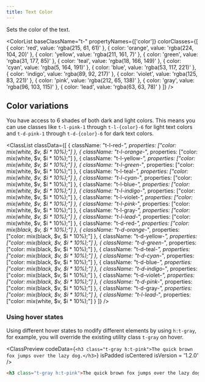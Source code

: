 ```yaml
---
title: Text Color
---
```



Sets the color of the text.

<ColorList 
  baseClassName="t-" 
  propertyNames={['color']} 
  colorClasses={[
    { color: 'red', value: 'rgba(215, 61, 61)' },
    { color: 'orange', value: 'rgba(224, 104, 20)' },
    { color: 'yellow', value: 'rgba(211, 161, 7)' },
    { color: 'green', value: 'rgba(31, 177, 85)' },
    { color: 'teal', value: 'rgba(18, 166, 149)' },
    { color: 'cyan', value: 'rgba(5, 164, 191)' },
    { color: 'blue', value: 'rgba(53, 117, 221)' },
    { color: 'indigo', value: 'rgba(89, 92, 217)' },
    { color: 'violet', value: 'rgba(125, 83, 221)' },
    { color: 'pink', value: 'rgba(212, 65, 138)' },
    { color: 'gray', value: 'rgba(96, 103, 115)' },
    { color: 'lead', value: 'rgba(63, 63, 78)' }
  ]}
/>

## Color variations

You have access to 6 shades of both dark and light colors. This means you can use classes like `t-l-pink-1` through `t-l-{color}-6` for light text colors and `t-d-pink-1` through `t-d-{color}-6` for dark text colors.

<ClassList
  classData={[
    {
      className: "t-l-red-*",
      properties: ["color: mix(white, $v, $i * 10%);"]
    },
    {
      className: "t-l-orange-*",
      properties: ["color: mix(white, $v, $i * 10%);"]
    },
    {
      className: "t-l-yellow-*",
      properties: ["color: mix(white, $v, $i * 10%);"]
    },
    {
      className: "t-l-green-*",
      properties: ["color: mix(white, $v, $i * 10%);"]
    },
    {
      className: "t-l-teal-*",
      properties: ["color: mix(white, $v, $i * 10%);"]
    },
    {
      className: "t-l-cyan-*",
      properties: ["color: mix(white, $v, $i * 10%);"]
    },
    {
      className: "t-l-blue-*",
      properties: ["color: mix(white, $v, $i * 10%);"]
    },
    {
      className: "t-l-indigo-*",
      properties: ["color: mix(white, $v, $i * 10%);"]
    },
    {
      className: "t-l-violet-*",
      properties: ["color: mix(white, $v, $i * 10%);"]
    },
    {
      className: "t-l-pink-*",
      properties: ["color: mix(white, $v, $i * 10%);"]
    },
    {
      className: "t-l-gray-*",
      properties: ["color: mix(white, $v, $i * 10%);"]
    },
    {
      className: "t-l-lead-*",
      properties: ["color: mix(white, $v, $i * 10%);"]
    },
    {
      className: "t-d-red-*",
      properties: ["color: mix(black, $v, $i * 10%);"]
    },
    {
      className: "t-d-orange-*",
      properties: ["color: mix(black, $v, $i * 10%);"]
    },
    {
      className: "t-d-yellow-*",
      properties: ["color: mix(black, $v, $i * 10%);"]
    },
    {
      className: "t-d-green-*",
      properties: ["color: mix(black, $v, $i * 10%);"]
    },
    {
      className: "t-d-teal-*",
      properties: ["color: mix(black, $v, $i * 10%);"]
    },
    {
      className: "t-d-cyan-*",
      properties: ["color: mix(black, $v, $i * 10%);"]
    },
    {
      className: "t-d-blue-*",
      properties: ["color: mix(black, $v, $i * 10%);"]
    },
    {
      className: "t-d-indigo-*",
      properties: ["color: mix(black, $v, $i * 10%);"]
    },
    {
      className: "t-d-violet-*",
      properties: ["color: mix(black, $v, $i * 10%);"]
    },
    {
      className: "t-d-pink-*",
      properties: ["color: mix(black, $v, $i * 10%);"]
    },
    {
      className: "t-d-gray-*",
      properties: ["color: mix(black, $v, $i * 10%);"]
    },
    {
      className: "t-l-lead-*",
      properties: ["color: mix(white, $v, $i * 10%);"]
    }
  ]}
/>

### Using hover states

Using different hover states to modify different elements by using `h:t-gray`, for example, you will override the existing utility class `t-gray` on hover.

<ClassPreview
  codeData={`
    <h3 class="t-gray h:t-pink">The quick brown fox jumps over the lazy dog.</h3>
  `}
  isPadded
  isCentered
  isVersion = '1.2.0'
/>

```html
<h3 class="t-gray h:t-pink">The quick brown fox jumps over the lazy dog.</h3>
```